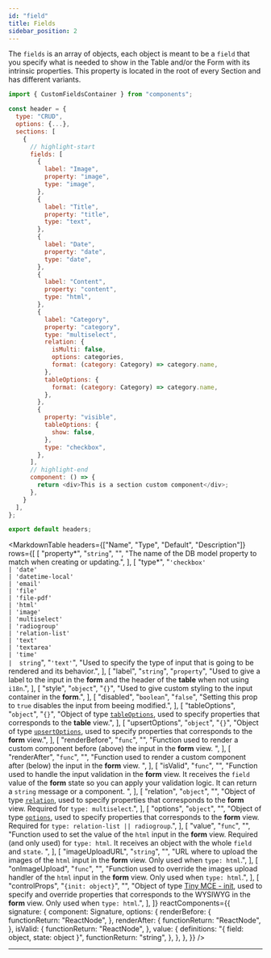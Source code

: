 ```yaml
---
id: "field"
title: Fields
sidebar_position: 2
---
```



The `fields` is an array of objects, each object is meant to be a `field` that you specify what is needed to show in the Table and/or the Form with its intrinsic properties. This property is located in the root of every Section and has different variants.

```js
import { CustomFieldsContainer } from "components";

const header = {
  type: "CRUD",
  options: {...},
  sections: [
    {
      // highlight-start
      fields: [
        {
          label: "Image",
          property: "image",
          type: "image",
        },
        {
          label: "Title",
          property: "title",
          type: "text",
        },
        {
          label: "Date",
          property: "date",
          type: "date",
        },
        {
          label: "Content",
          property: "content",
          type: "html",
        },
        {
          label: "Category",
          property: "category",
          type: "multiselect",
          relation: {
            isMulti: false,
            options: categories,
            format: (category: Category) => category.name,
          },
          tableOptions: {
            format: (category: Category) => category.name,
          },
        },
        {
          property: "visible",
          tableOptions: {
            show: false,
          },
          type: "checkbox",
        },
      ],
      // highlight-end
      component: () => {
        return <div>This is a section custom component</div>;
      },
    }
  ],
};

export default headers;
```

<MarkdownTable
  headers={["Name", "Type", "Default", "Description"]}
  rows={[
    [
      "property*",
      "`string`",
      "",
      "The name of the DB model property to match when creating or updating.",
    ],
    [
      "type*",
      "`'checkbox'` <br>`| 'date'` <br>`| 'datetime-local'` <br>`| 'email'` <br>`| 'file'` <br>`| 'file-pdf'` <br>`| 'html'` <br>`| 'image'` <br>`| 'multiselect'` <br>`| 'radiogroup'` <br>`| 'relation-list'` <br>`| 'text'` <br>`| 'textarea'` <br>`| 'time'` <br>`|  string`",
      "`'text'`",
      "Used to specify the type of input that is going to be rendered and its behavior.",
    ],
    [
      "label",
      "`string`",
      "`property`",
      "Used to give a label to the input in the <b>form</b> and the header of the <b>table</b> when not using `i18n`.",
    ],
    [
      "style",
      "`object`",
      "`{}`",
      "Used to give custom styling to the input container in the <b>form</b>.",
    ],
    [
      "disabled",
      "`boolean`",
      "`false`",
      "Setting this prop to `true` disables the input from beeing modified.",
    ],
    [
      "tableOptions",
      "`object`",
      "`{}`",
      "Object of type [`tableOptions`](#table-options), used to specify properties that corresponds to the <b>table</b> view.",
    ],
    [
      "upsertOptions",
      "`object`",
      "`{}`",
      "Object of type [`upsertOptions`](#upsert-options), used to specify properties that corresponds to the <b>form</b> view.",
    ],
    [
      "renderBefore",
      "`func`",
      "",
      "Function used to render a custom component before (above) the input in the <b>form</b> view. <rc cn=signature o=renderBefore />",
    ],
    [
      "renderAfter",
      "`func`",
      "",
      "Function used to render a custom component after (below) the input in the <b>form</b> view. <rc cn=signature o=renderAfter />",
    ],
    [
      "isValid",
      "`func`",
      "",
      "Function used to handle the input validation in the <b>form</b> view. It receives the `field` value of the <b>form</b> state so you can apply your validation logic. It can return a `string` message or a component. <rc cn=signature o=isValid />",
    ],
    [
      "relation",
      "`object`",
      "",
      "Object of type [`relation`](#relation), used to specify properties that corresponds to the <b>form</b> view. Required for `type: multiselect`.",
    ],
    [
      "options",
      "`object`",
      "",
      "Object of type [`options`](#options), used to specify properties that corresponds to the <b>form</b> view. Required for `type: relation-list || radiogroup`.",
    ],
    [
      "value",
      "`func`",
      "",
      "Function used to set the value of the `html` input in the <b>form</b> view. Required (and only used) for `type: html`. It receives an object with the whole `field` and `state`. <rc cn=signature o=value />",
    ],
    [
      "imageUploadURL",
      "`string`",
      "",
      "URL where to upload the images of the `html` input in the <b>form</b> view. Only used when `type: html`.",
    ],
    [
      "onImageUpload",
      "`func`",
      "",
      "Function used to override the images upload handler of the `html` input in the <b>form</b> view. Only used when `type: html`.",
    ],
    [
      "controlProps",
      "`{init: object}`",
      "",
      "Object of type <a href='https://www.tiny.cloud/docs/tinymce/6/editor-important-options/' target='_blank'>Tiny MCE - init</a>, used to specify and override properties that corresponds to the WYSIWYG in the <b>form</b> view. Only used when `type: html`.",
    ],
  ]}
  reactComponents={{
    signature: {
      component: Signature,
      options: {
        renderBefore: {
          functionReturn: "ReactNode",
        },
        renderAfter: {
          functionReturn: "ReactNode",
        },
        isValid: {
          functionReturn: "ReactNode",
        },
        value: {
          definitions: "{ field: object, state: object }",
          functionReturn: "string",
        },
      },
    },
  }}
/>

---
